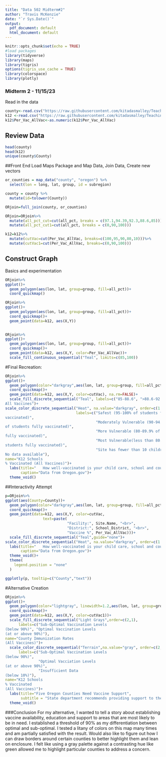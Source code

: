 ---
title: "Data 502 Midterm#2"
author: "Travis McKenzie"
date: "`r Sys.Date()`"
output:
  pdf_document: default
  html_document: default
---

```{r setup, include=FALSE}
knitr::opts_chunk$set(echo = TRUE)
#load packages
library(tidyverse)
library(maps)
library(tigris)
options(tigris_use_cache = TRUE)
library(colorspace)
library(plotly)

```

### Midterm 2 - 11/15/23
Read in the data


```{r county & k-12}

county<-read.csv("https://raw.githubusercontent.com/kitadasmalley/Teaching/main/DATA502/FA2023/Data/immuneOrCounty.csv")
k12 <-read.csv("https://raw.githubusercontent.com/kitadasmalley/Teaching/main/DATA502/FA2023/Data/immune_rates.csv")
k12$Per_Vac_AllVac<-as.numeric(k12$Per_Vac_AllVac)


```

## Review Data


```{r summary, echo=FALSE}
head(county)
head(k12)
unique(county$County)

```

##Front End
Load Maps Package and Map Data, Join Data, Create new vectors


```{r}
or_counties = map_data("county", "oregon") %>% 
  select(lon = long, lat, group, id = subregion)

county = county %>%
  mutate(id=tolower(County))

ORjoin=full_join(county, or_counties)

ORjoin=ORjoin%>%
  mutate(all_pct_cut=cut(all_pct, breaks = c(97.1,94.39,92.3,88.6,85)))%>%
  mutate(all_pct_cut1=cut(all_pct, breaks = c(0,90,100)))

k12=k12%>%
  mutate(cutVac=cut(Per_Vac_AllVac, breaks=c(100,95,90,80,10)))%>%
  mutate(cutVac1=cut(Per_Vac_AllVac, breaks=c(0,90,100)))

```
## Construct Graph
Basics and experimentation

```{r}
ORjoin%>%
ggplot()+
  geom_polygon(aes(lon, lat, group=group, fill=all_pct))+
  coord_quickmap()
```


```{r}
ORjoin%>%
ggplot()+
  geom_polygon(aes(lon, lat, group=group, fill=all_pct))+
  coord_quickmap()+
  geom_point(data=k12, aes(X,Y))
  

```

```{r}
ORjoin%>%
ggplot()+
  geom_polygon(aes(lon, lat, group=group, fill=all_pct))+
  coord_quickmap()+
  geom_point(data=k12, aes(X,Y, color=Per_Vac_AllVac))+
  scale_fill_continuous_sequential("Teal", limits=c(85,100))

```

#Final Recreation:

```{r}
ORjoin%>%
ggplot()+
  geom_polygon(color="darkgray",aes(lon, lat, group=group, fill=all_pct_cut))+
  coord_quickmap()+
  geom_point(data=k12, aes(X,Y, color=cutVac), na.rm=FALSE)+
  scale_fill_discrete_sequential("Teal", labels=c("85-88.6", ">88.6-92.3", ">92.3-94.39", ">94.39-97"), name="County Immunization Rates
All Vaccines")+
scale_color_discrete_sequential("Heat", na.value="darkgray", order=c(1:4), 
                                labels=c("Safest (95-100% of students fully
vaccinated)", 
                                         "Moderately Vulnerable (90-94.9% 
of students fully vaccinated)", 
                                         "More Vulnerable (80-89.9% of students
fully vaccinated)", 
                                         "Most Vulnerable(less than 80.0% of 
students fully vaccinated)", 
                                         "Site has fewer than 10 children. 
No data available"), 
name="K12 Schools
% Vaccinated (All Vaccines)")+
  labs(title="   How well-vaccinated is your child care, school and county?",
       caption="Data from Oregon.gov")+
  theme_void()
```
##Interactivity Attempt

```{r}
p=ORjoin%>%
ggplot(aes(County=County))+
  geom_polygon(color="darkgray",aes(lon, lat, group=group, fill=all_pct_cut))+
  coord_quickmap()+
  geom_point(data=k12, aes(X,Y, color=cutVac, 
                 text=paste(
                            "Facility:", Site.Name, "<br>",
                            "District:", School_District, "<br>",
                            "Vaccine %", Per_Vac_AllVac)))+
  scale_fill_discrete_sequential("Teal",guide="none")+
scale_color_discrete_sequential("Heat", na.value="darkgray", order=c(1:4), guide="none")+
  labs(title="   How well-vaccinated is your child care, school and county?",
       caption="Data from Oregon.gov")+
  theme_void()+
  theme(
    legend.position = "none"
  )

ggplotly(p, tooltip=c("County","text"))


```

#Alternative Creation

```{r}
ORjoin%>%
ggplot()+
  geom_polygon(color="lightgray", linewidth=1.2,aes(lon, lat, group=group, fill=all_pct_cut1))+
  coord_quickmap()+
  geom_point(data=k12, aes(X,Y, color=cutVac1))+
  scale_fill_discrete_sequential("Light Grays",order=c(2,1), 
      labels=c("Sub-Optimal Vaccination Levels
(below 90%)", "Optimal Vaccination Levels
(at or above 90%)"),
name="County Immunization Rates
(All Vaccines)")+
  scale_color_discrete_sequential("Terrain",na.value="gray", order=c(2,1), 
      labels=c("Sub-Optimal Vaccination Levels
(below 90%)",
               "Optimal Vacciation Levels
(at or above 90%)",
               "Insufficient Data
(below 10%)"),
name="K12 Schools
% Vaccinated
(All Vaccines)")+
  labs(title="Five Oregon Counties Need Vaccine Support",
       subtitle = "State department recommends providing support to these counties to enhance immunization rates", caption="Data from Oregon.gov")+
  theme_void()

```

###Conclusion
For my alternative, I wanted to tell a story about establishing vaccine availability, education and support to areas that are most likely to be in need.  I established a threshold of 90% as my differentiation between optimal and sub-optimal.  I tested a litany of colors on this map many times and am partially satisfied with the result.  Would also like to figure out how I can draw borders around certain counties to better highlight them and lean on enclosure.  I felt like using a gray palette against a contrasting hue like green allowed me to highlight particular counties to address a concern.




